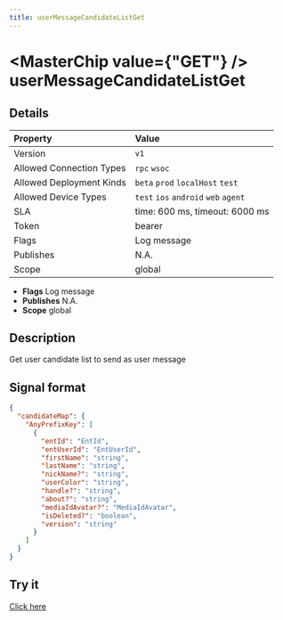 ```yaml
---
title: userMessageCandidateListGet
---
```



# <MasterChip value={"GET"} /> userMessageCandidateListGet

## Details

| Property | Value | 
| :--- | :--- | 
| Version | `v1` |
| Allowed Connection Types | `rpc` `wsoc`  |
| Allowed Deployment Kinds | `beta` `prod` `localHost` `test`  |
| Allowed Device Types | `test` `ios` `android` `web` `agent`  |
| SLA | time: 600 ms, timeout: 6000 ms |
| Token | bearer |
| Flags | Log message |
| Publishes | N.A. |
| Scope | global |


- **Flags** Log message
- **Publishes** N.A.
- **Scope** global


## Description

Get user candidate list to send as user message

## Signal format

```json
{
  "candidateMap": {
    "AnyPrefixKey": [
      {
        "entId": "EntId",
        "entUserId": "EntUserId",
        "firstName": "string",
        "lastName": "string",
        "nickName?": "string",
        "userColor": "string",
        "handle?": "string",
        "about?": "string",
        "mediaIdAvatar?": "MediaIdAvatar",
        "isDeleted?": "boolean",
        "version": "string"
      }
    ]
  }
}
```

## Try it

[Click here](https://web.neome.ai/api?path=home_main_userMessageCandidateListGet)

